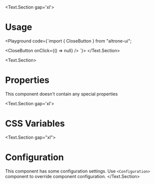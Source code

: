 
<BluePrint title="Close Button" description="This component is used to render close button inside of another component" />

<Text.Section gap='xl'>
  # Usage

  <Playground code={`import { CloseButton } from "altrone-ui";

<CloseButton onClick={() => null} />
`}>
    <CloseButton />
  </Playground>
</Text.Section>

<Text.Section>
  # Properties

  <PropertiesTable title="Properties" data={CloseButtonProps} />
  This component doesn't contain any special properties
</Text.Section>

<Text.Section gap='xl'>
  # CSS Variables
  <CSSVariablesList data={CloseButtonCSSVariables} />
</Text.Section>

<Text.Section gap="xl">
  # Configuration
  This component has some configuration settings. Use `<Configuration>` component to override component configuration.
  <ConfigTable filter="closeButton." />
</Text.Section>